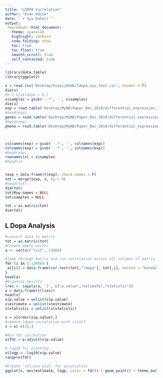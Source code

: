 ```yaml
---
title: "LDOPA Correlation"
author: "Evan Udine"
date: "`r Sys.Date()`"
output:
 rmarkdown::html_document:
   theme: spacelab
   highlight: zenburn
   code_folding: show
   toc: true
   toc_float: true
   smooth_scroll: true
   self_contained: true 
---
```


```r
library(data.table)
library(ggplot2)
```

```r
x = read.csv('Desktop/Sinai/ASHG/ldopa_nyu_test.csv', header = T)
dim(x)
#x = x[x$ldopa > 0,]
x$samples = gsub('-.*', '', x$samples)
dim(x)
exp = read.table('Desktop/MyND/Paper_Dec_2019/differential_expression_11.04.2019/mynd_voom_residuals.txt', header = T, check.names = F)
#head(exp)
genes = read.table('Desktop/MyND/Paper_Dec_2019/differential_expression_11.04.2019/dge/rsem.mynd.design_1.txt', hea =T)
#head(exp)
pheno = read.table('Desktop/MyND/Paper_Dec_2019/differential_expression_11.04.2019/mynd_metadata_9_19_19.txt', header = T)



colnames(exp) = gsub('-.*', '', colnames(exp))
colnames(exp) = gsub('_.*', '', colnames(exp))
#head(exp)
rownames(x) = x$samples
#head(x)


texp = data.frame(t(exp), check.names = F)
tot = merge(texp, x, by = 0)
#head(tot)
dim(tot)
tot$Row.names = NULL
tot$samples = NULL

tot = as.matrix(tot)
dim(tot)
```

## L Dopa Analysis
```r
#convert data to matrix
tot = as.matrix(tot)
#Create empty vector
a <- vector("list", 13668)

#loop through matrix and run correlation across all columns of matrix
for (i in 1:13668) {
 a[[i]] = data.frame(cor.test(tot[,"ldopa"], tot[,i], method = "kendall")[c("p.value", "estimate", "statistic")])
}
head(a)
#Organize Results
lres <- sapply(a, '[', c("p.value","estimate","statistic"))
x = data.frame(t(lres))
head(x)
x$p.value = unlist(x$p.value)
x$estimate = unlist(x$estimate)
x$statistic = unlist(x$statistic)

x = x[order(x$p.value),]
#remove ldopa correlation with itself
x = x[-c(1),]

#Run fdr correction
x$fdr = p.adjust(x$p.value)

#-log10 for plotting
x$logp = -log10(x$p.value)
range(x$fdr)

#Create 'volcano plot' for association
ggplot(x, aes(estimate, logp, color = fdr)) + geom_point() + theme_bw()

```


